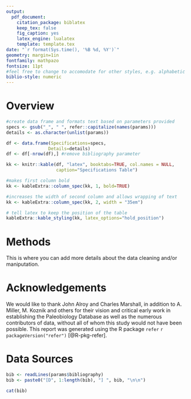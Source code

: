 ---
output:
  pdf_document:
    citation_package: biblatex
    keep_tex: false
    fig_caption: yes
    latex_engine: lualatex
    template: template.tex
date: "`r format(Sys.time(), '%B %d, %Y')`"
geometry: margin=1in
fontfamily: mathpazo
fontsize: 11pt
#feel free to change to accomodate for other styles, e.g. alphabetic
biblio-style: numeric
---
# Overview

```{r echo=FALSE, message=FALSE, warning=FALSE}
#create data frame and formats text based on parameters provided
specs <- gsub("_", " ", refer::capitalize(names(params)))
details <- as.character(unlist(params))

df <- data.frame(Specifications=specs,
                Details=details)
df <- df[-nrow(df),] #remove bibliography parameter

kk <- knitr::kable(df, "latex", booktabs=TRUE, col.names = NULL,
                   caption="Specifications Table")

#makes first column bold
kk <- kableExtra::column_spec(kk, 1, bold=TRUE)

#increases the width of second column and allows wrapping of text
kk <- kableExtra::column_spec(kk, 2, width = "35em") 

# tell latex to keep the position of the table
kableExtra::kable_styling(kk, latex_options="hold_position")
```

# Methods
This is where you can add more details about the data cleaning and/or maniputation. 

# Acknowledgements
We would like to thank John Alroy and Charles Marshall, in addition to A. Miller, M. Koznik and others for their vision and critical early work in establishing the Paleobiology Database as well as the numerous contributors of data, without all of whom this study would not have been possible. This report was generated using the R package `refer` `r packageVersion("refer")` [@R-pkg-refer].

# Data Sources
\setlength{\parindent}{0cm}
\baselineskip=0.8\baselineskip
```{r include=FALSE}
bib <- readLines(params$bibliography)
bib <- paste0("[D", 1:length(bib), "] ", bib, "\n\n")
```

```{r echo=FALSE, results='asis'}
cat(bib)

```
